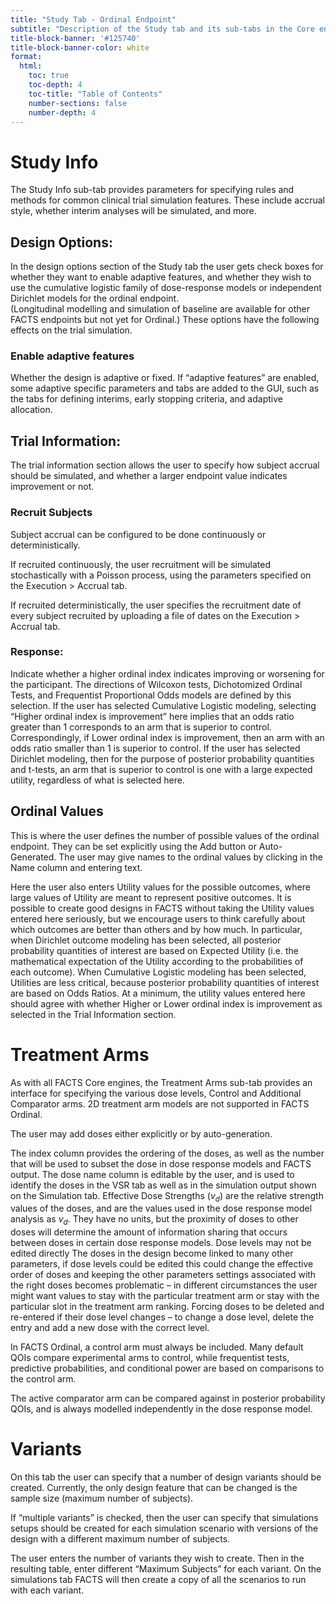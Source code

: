 ```yaml
---
title: "Study Tab - Ordinal Endpoint"
subtitle: "Description of the Study tab and its sub-tabs in the Core engine."
title-block-banner: '#125740'
title-block-banner-color: white
format:
  html:
    toc: true
    toc-depth: 4
    toc-title: "Table of Contents"
    number-sections: false
    number-depth: 4
---
```


# Study Info

The Study Info sub-tab provides parameters for specifying rules and methods
for common clinical trial simulation features. These include accrual style,
<!--- visit schedule, ## not yet implemented in ordinal  --->
whether interim analyses will be simulated, and more.

<!--- ![The study tab for an ordinal trial.](../coreUGattachments/dichotomous/media/image3.png){#fig-studyd} --->

## Design Options:

In the design options section of the Study tab the user gets check boxes for
whether they want to enable adaptive features, and whether they wish to use
the cumulative logistic family of dose-response models or independent Dirichlet
models for the ordinal endpoint.  
(Longitudinal modelling and simulation of baseline are available 
for other FACTS endpoints but not yet for Ordinal.)
These options have the following effects on
the trial simulation.

### Enable adaptive features

Whether the design is adaptive or fixed. If "adaptive features"
are enabled, some adaptive specific parameters and tabs are added
to the GUI, such as the tabs for defining interims, early
stopping criteria, and adaptive allocation.
<!---
### Use longitudinal modeling

Whether longitudinal modeling is going to be used. If
longitudinal modeling is not selected, some longitudinal specific
parameters and tabs are hidden. If use longitudinal modeling is selected,
FACTS expects that the early endpoint data will be used, it cannot be ignored.
If intermediate data is not intended to be used in the modeling, then it should
not be simulated in FACTS.
-->

## Trial Information:

The trial information section allows the user to specify how subject accrual
should be simulated, and whether a larger endpoint value indicates improvement
or not.

### Recruit Subjects

Subject accrual can be configured to be done continuously or
deterministically.

If recruited continuously, the user recruitment will be
simulated stochastically with a Poisson process, using the
parameters specified on the Execution \> Accrual tab.

If recruited deterministically, the user specifies the recruitment
date of every subject recruited by uploading a file of dates on
the Execution \> Accrual tab.

### Response:

Indicate whether a higher ordinal index indicates improving
or worsening for the participant.  The directions of Wilcoxon tests, Dichotomized Ordinal Tests, 
and Frequentist Proportional Odds models are defined by this selection.  If the user has selected 
Cumulative Logistic modeling, selecting "Higher ordinal index is improvement" 
here implies that an odds ratio greater than 1 corresponds to an arm 
that is superior to control.  Correspondingly, if Lower ordinal index is improvement, 
then an arm with an odds ratio smaller than 1 is superior to control.  If the user 
has selected Dirichlet modeling, then for the purpose of posterior probability quantities 
and t-tests, an arm that is superior to control is one with a large expected utility, 
regardless of what is selected here.  

<!--- Schedule of Post-Baseline Visits was deleted here; 
Get it from dichotomous.qmd or elsewhere when longitudinal model is implemented for ordinal --->

## Ordinal Values

This is where the user defines the number of possible values of the ordinal endpoint.  They can be set explicitly using the Add button or Auto-Generated.  The user may give names to the ordinal values by clicking in the Name column and entering text.  

Here the user also enters Utility values for the possible outcomes, where large values of Utility 
are meant to represent positive outcomes.  It is possible to create good designs in FACTS without 
taking the Utility values entered here seriously, but we encourage users to think carefully 
about which outcomes are better than others and by how much.  In particular, when Dirichlet outcome 
modeling has been selected, all posterior probability quantities of interest are based on Expected Utility
(i.e. the mathematical expectation of the Utility according to the probabilities of each outcome).  When Cumulative 
Logistic modeling has been selected, Utilities are less critical, because posterior probability 
quantities of interest are based on Odds Ratios.  At a minimum, the utility values entered here should agree with 
whether Higher or Lower ordinal index is improvement as selected in the Trial Information section.  

# Treatment Arms

As with all FACTS Core engines, the Treatment Arms sub-tab provides an
interface for specifying the various dose levels, Control and Additional
Comparator arms.  2D treatment arm models are not supported in FACTS Ordinal.

The user may add doses either explicitly or by auto-generation.

The index column provides the ordering of the doses, as well as the number
that will be used to subset the dose in dose response models and FACTS output.
The dose name column is editable by the user, and is used to identify the
doses in the VSR tab as well as in the simulation output shown on the Simulation
tab. Effective Dose Strengths ($v_d$) are the relative strength values of the doses,
and are the values used in the dose response model analysis as $v_d$. They have
no units, but the proximity of doses to other doses will determine the amount of
information sharing that occurs between doses in certain dose response models.
Dose levels <span class="custom-tooltip"> may not be edited directly <span class="tooltip-text">The doses in the design become linked to many other parameters, if dose levels could be edited this could change the effective order of doses and keeping the other parameters settings associated with the right doses becomes problematic – in different circumstances the user might want values to stay with the particular treatment arm or stay with the particular slot in the treatment arm ranking. Forcing doses to be deleted and re-entered if their dose level changes </span> </span> -- to change a dose level, delete the entry and add a new
dose with the correct level.

<!--- ![The Study > Treatment Arms tab.](../coreUGattachments/dichotomous/media/image16.png){#fig-treatmentarmsd} --->

In FACTS Ordinal, a control arm must always be included.  Many default QOIs
compare experimental arms to control, while frequentist tests, predictive probabilities,
and conditional power are based on comparisons to the control arm.  

The active comparator arm can be compared against in posterior probability QOIs, and is
always modelled independently in the dose response model.


# Variants

On this tab the user can specify that a number of design variants should
be created. Currently, the only design feature that can be changed is the
sample size (maximum number of subjects).

If "multiple variants" is checked, then the user can specify that
simulations setups should be created for each simulation scenario with
versions of the design with a different maximum number of subjects.

The user enters the number of variants they wish to create. Then in the
resulting table, enter different "Maximum Subjects" for each variant. On
the simulations tab FACTS will then create a copy of all the scenarios
to run with each variant.

<!--- ![The Study > Variants tab.](../coreUGattachments/dichotomous/media/image19.png){#fig-variantsd} --->

